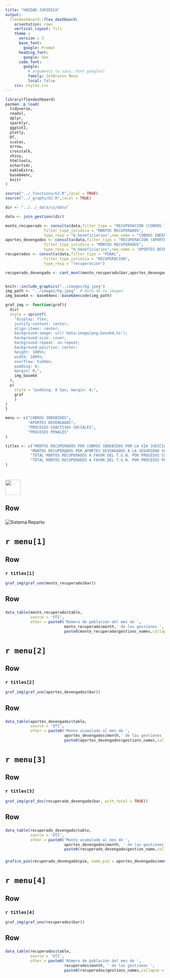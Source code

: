 ```yaml
---
title: "UNIDAD JURIDICA"
output: 
  flexdashboard::flex_dashboard:
    orientation: rows
    vertical_layout: fill
    theme : 
      version : 3
      base_font: 
        google: Prompt
      heading_font:
        google: Sen
      code_font:
        google: 
          # arguments to sass::font_google() 
          family: JetBrains Mono
          local: false
    css: styles.css
---
```


```r
library(flexdashboard)
pacman::p_load(
  tidyverse,
  readxl,
  dplyr,
  sparklyr,
  ggplot2,
  plotly,
  DT,
  scales,
  arrow,
  crosstalk,
  shiny,
  htmltools,
  echarts4r,
  kableExtra,
  base64enc,
  knitr
)

source("../_functions/UJ.R",local = TRUE)
source("../_graphs/UJ.R",local = TRUE)

dir <- "../../_data/uj/data"

data <- join_gestions(dir)

monto_recuperado <- consulta(data,filter_tipo = "RECUPERACION (COBROS INDEBIDOS Y OTRAS ACREENCIAS)", 
                 filter_tipo_juridica = "MONTOS RECUPERADOS",
                 type_resp = "m_beneficiarios",new_name = "COBROS INDEBIDOS")
aportes_devengados <- consulta(data,filter_tipo = "RECUPERACION (APORTES DEVENGADOS)", 
                 filter_tipo_juridica = "MONTOS RECUPERADOS",
                 type_resp = "m_beneficiarios",new_name = "APORTES DEVENGADOS")
recuperados <- consulta(data,filter_tipo = "PENAL", 
                 filter_tipo_juridica = "RECUPERACION",
                 type_resp = "recuperacion")

recuperado_devengado <- cant_mont(monto_recuperado$bar,aportes_devengados$bar)


knitr::include_graphics("../images/bg.jpeg")
img_path <- "../images/bg.jpeg"  # Ruta de tu imagen
img_base64 <- base64enc::base64encode(img_path)

graf_img <- function(graf){
  div(
  style = sprintf(
    "display: flex; 
    justify-content: center; 
    align-items: center; 
    background-image: url('data:image/png;base64,%s'); 
    background-size: cover; 
    background-repeat: no-repeat; 
    background-position: center; 
    height: 100%%; 
    width: 100%%; 
    overflow: hidden;
    padding: 0; 
    margin: 0;",
    img_base64
  ),
  p(
    style = "padding: 0 5px; margin: 0;",
    graf
    )
)
}

menu <- c("COBROS INDEBIDOS",
          "APORTES DEVENGADOS",
          "PROCESOS COACTIVOS SOCIALES",
          "PROCESOS PENALES"
)

titles <- c("MONTOS RECUPERADOS POR COBROS INDEBIDOS POR LA VÍA JUDICIAL <br> (EXPRESADO EN BOLIVIANOS)",
           "MONTOS RECUPERADOS POR APORTES DEVENGADOS A LA SEGURIDAD SOCIAL DE LARGO PLAZO POR LA VÍA JUDICIAL <br> (EXPRESADO EN BOLIVIANOS)",
           "TOTAL MONTOS RECUPERADOS A FAVOR DEL T.G.N. POR PROCESOS COACTIVOS SOCIALES <br> (EXPRESADO EN MILLONES DE BOLIVIANOS)",
           "TOTAL MONTOS RECUPERADOS A FAVOR DEL T.G.N. POR PROCESOS PENALES (En MM de Bs.)"
)

```

# <img src='../images/logo.png' style='height: 47.5px; vertical-align: middle; background-color: white;'> 

## Row

### 

<img src="../images/UJ.png" alt="Sistema Reparto" style="max-width: 100%;"/>

# `r menu[1]` 

## Row {data-height="800"}

### `r titles[1]`

```r
graf_img(graf_uno(monto_recuperado$bar))
```

## Row 

###  

```r
data_table(monto_recuperado$table,
           source = 'UTI',
           other = paste0('Número de población del mes de ', 
                          monto_recuperado$month,' de las gestiones ',
                          paste0(monto_recuperado$gestions_names,collapse = "-")))
```

# `r menu[2]`

## Row {data-height="800"}

### `r titles[2]`

```r
graf_img(graf_uno(aportes_devengados$bar))
```

## Row 

### 

```r
data_table(aportes_devengados$table,
           source = 'UTI',
           other = paste0('Monto acumulado al mes de ', 
                          aportes_devengados$month,' de las gestiones ', 
                          paste0(aportes_devengados$gestions_names,collapse = "-")))
```

# `r menu[3]`

## Row {data-height="800"}

### `r titles[3]`

```r
graf_img(graf_dos(recuperado_devengado$bar, with_total = TRUE))
```

## Row 

### 

```r
data_table(recuperado_devengado$table,
           source = 'UTI',
           other = paste0('Monto acumulado al mes de ', 
                          aportes_devengados$month, ' de las gestiones ', 
                          paste0(recuperado_devengado$gestion_name,collapse = "-")))
```

###  {data-width="350"}

```r
grafico_pie(recuperado_devengado$pie, name_pie = aportes_devengados$month)
```

# `r menu[4]`

## Row {data-height="800"}

### `r titles[4]`

```r
graf_img(graf_uno(recuperados$bar))
```

## Row 

###  

```r
data_table(recuperados$table,
           source = 'UTI',
           other = paste0('Número de población del mes de ', 
                          recuperados$month, ' de las gestiones ', 
                          paste0(recuperados$gestions_names,collapse = "-")))
```

